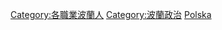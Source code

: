 {{Catnav|頁面分類|各種主題的頁面分類|按國家分類|各國人物|波蘭人}}
{{Catnav|頁面分類|各種主題的頁面分類|按國家分類|各國人物|各國政治人物}}
{{Catnav|頁面分類|人类社会|政治|政治人物|各國政治人物}}
{{Catnav|頁面分類|人类社会|人物|各國人物|波蘭人}}
{{Catnav|頁面分類|人类社会|人物|各國人物|各國政治人物}}
{{Catnav|頁面分類|人物|各國人物|波蘭人}}
{{Catnav|頁面分類|人物|各職業人物|政治人物|各國政治人物}}
{{Commons category|Politicians of Poland}}

[[Category:各職業波蘭人|Category:各職業波蘭人]]
[[Category:波蘭政治|Category:波蘭政治]]
[[Category:欧洲各国政治人物|Polska]]